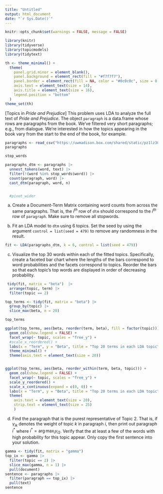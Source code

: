 ```yaml
---
title: "Untitled"
output: html_document
date: "`r Sys.Date()`"
---
```


```r
knitr::opts_chunk$set(warnings = FALSE, message = FALSE)
```

```r
library(knitr)
library(tidyverse)
library(topicmodels)
library(tidytext)

th <- theme_minimal() + 
  theme(
    panel.grid.minor = element_blank(),
    panel.background = element_rect(fill = "#f7f7f7"),
    panel.border = element_rect(fill = NA, color = "#0c0c0c", size = 0.6),
    axis.text = element_text(size = 14),
    axis.title = element_text(size = 16),
    legend.position = "bottom"
  )
theme_set(th)
```

[Topics in _Pride and Prejudice_] This problem uses LDA to analyze the full text
of _Pride and Prejudice_. The object `paragraph` is a data.frame whose rows are
paragraphs from the book. We've filtered very short paragraphs; e.g., from
dialogue. We're interested in how the topics appearing in the book vary from the
start to the end of the book, for example.

```r
paragraphs <- read_csv("https://uwmadison.box.com/shared/static/pz1lz301ufhbedzsj9iioee77r95xz4v.csv")
paragraphs

stop_words

paragraphs_dtm <- paragraphs |>
  unnest_tokens(word, text) |>
  filter(!(word %in% stop_words$word)) |>
  count(paragraph, word) |>
  cast_dtm(paragraph, word, n)


  #pivot_wider
```
      
a. Create a Document-Term Matrix containing word counts from across the same
paragraphs. That is, the $i^{th}$ row of `dtm` should correspond to the $i^{th}$
row of `paragraph`. Make sure to remove all stopwords.

b. Fit an LDA model to `dtm` using 6 topics. Set the seed by using the argument
`control = list(seed = 479)` to remove any randomness in the result.

```r
fit <- LDA(paragraphs_dtm, k = 6, control = list(seed = 479))

```

c. Visualize the top 30 words within each of the fitted topics.
Specifically, create a faceted bar chart where the lengths of the bars
correspond to word probabilities and the facets correspond to topics.
Reorder the bars so that each topic's top words are displayed in order of
decreasing probability.

```r
 tidy(fit, matrix = "beta")  |>
  arrange(topic, term) |>
  filter(topic == 2)

top_terms <- tidy(fit, matrix = "beta") |>
  group_by(topic) |>
  slice_max(beta, n = 20)

top_terms

ggplot(top_terms, aes(beta, reorder(term, beta), fill = factor(topic))) +
  geom_col(show.legend = FALSE) +
  facet_wrap(~ topic, scales = "free_y") +
  #scale_x_reordered() +
  labs(x = "Term", y = "Beta", title = "Top 20 terms in each LDA topic") +
  theme_minimal() +
  theme(axis.text = element_text(size = 20))


ggplot(top_terms, aes(beta, reorder_within(term, beta, topic))) +
  geom_col(show.legend = FALSE) +
  facet_wrap(~ topic, scales = "free_y") +
  scale_y_reordered() +
  scale_x_continuous(expand = c(0, 0)) +
  labs(x = "Term", y = "Beta", title = "Top 20 terms in each LDA topic") +
  theme(
    axis.text = element_text(size = 20),
    strip.text = element_text(size = 25)
    )
```

d. Find the paragraph that is the purest representative of Topic 2. That is,
if $\gamma_{ik}$ denotes the weight of topic $k$ in paragraph $i$, then
print out paragraph $i^{\ast}$ where $i^{\ast} = \arg \max_{i}\gamma_{i2}$.
Verify that the at least a few of the words with high probability for this
topic appear. Only copy the first sentence into your solution.

```r
gamma <- tidy(fit, matrix = "gamma")
top_ix <- gamma |>
  filter(topic == 2) |>
  slice_max(gamma, n = 1) |>
  pull(document)
sentence <- paragraphs |>
  filter(paragraph == top_ix) |>
  pull(text)
sentence
```
